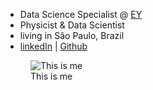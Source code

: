 
- Data Science Specialist @ [EY](https://www.ey.com/)
- Physicist & Data Scientist
- living in São Paulo, Brazil
- [linkedIn](https://www.linkedin.com/in/erick-medeiros-anastácio-15241717/) |
[Github](https://github.com/erickfis)


![This is me](erickfis3.png)